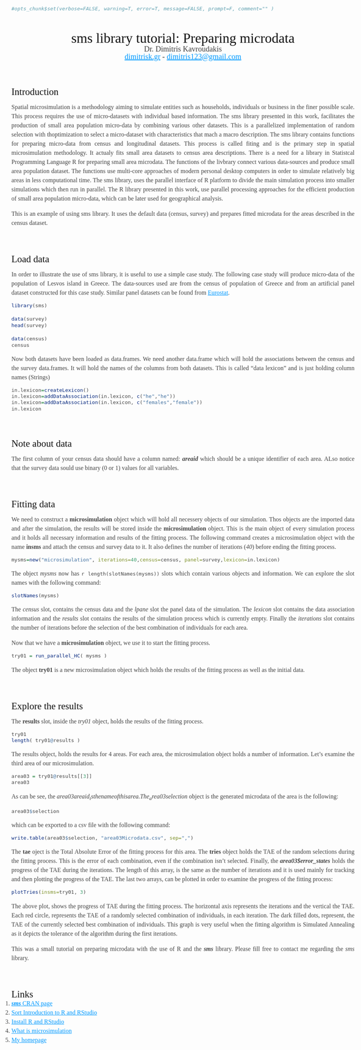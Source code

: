 <style rel="stylesheet">
table{border-collapse:collapse;}
table,th, td{ border: 1px solid grey; padding: 3px;}
img{display: block;  margin-left: auto; margin-right: auto;   box-shadow:  10px 10px 10px -7px black; }
body{text-align:justify; margin: 0 auto;font-family: Georgia, Palatino, serif; color: #444444;line-height: 1; max-width: 900px;padding: 30px;}
h1, h2, h3, h4 {color: #111111;  font-weight: 400;}
h1, h2, h3, h4, h5, p { margin-bottom: 10px;  padding: 0;}
h1 { margin-bottom: 0px; text-align:center;   font-size: 36px;}
.version{text-align:center; font-size: 20px;}
h2 {    font-size: 25px;
    /* The bottom margin is small. It's designed to be used with gray meta text
     * below a post title. */
    margin: 70px 0px 0px 0px;}
h3 {    font-size: 24px;}
h4 {    font-size: 21px;}
h5 {    font-size: 18px;}
a {    color: #0099ff;    margin: 0;    padding: 0;    vertical-align: baseline;}
a:hover {    text-decoration: none;    color: #ff6600;}
a:visited {    color: purple;}
ul, ol {    padding: 0;    margin: 0;}
li {    line-height: 24px;}
li ul, li ul {    margin-left: 24px;}
p, ul, ol {    font-size: 16px;    line-height: 24px; }
pre {    padding: 0px 0px;    max-width: 900px;   white-space: pre-wrap;}
code { font-family: Consolas, Monaco, Andale Mono, monospace; max-width: 900px; line-height: 1.5; font-size: 13px;}
aside {    display: block;    float: right;    width: 390px;}
blockquote {border-left:.5em solid #eee;  padding: 0 2em;  margin-left:0; }
blockquote  cite {font-size:14px;   line-height:20px;   color:#bfbfbf;}
blockquote cite:before {  content: '\2014 \00A0';}
blockquote p {      color: #666;   }
hr {  width: 540px;    text-align: left;    margin: 0 auto 0 0;    color: #999;}
</style>


```r
#opts_chunk$set(verbose=FALSE, warning=T, error=T, message=FALSE, prompt=F, comment="" )
```

<h1 class="titlos">sms library tutorial: Preparing microdata</h1>

<div class="version">Dr. Dimitris Kavroudakis</div>
<div class="version"><a href="http://www.dimitrisk.gr">dimitrisk.gr</a> - <a href="mailto:dimitris123@gmail.com">dimitris123@gmail.com</a> </div>

Introduction
---

Spatial microsimulation is a methodology aiming to simulate entities such as households, individuals or business in the finer possible scale. This process requires the use of micro-datasets with individual based information. The sms library presented in this work, facilitates the production of small area population micro-data by combining various other datasets. This is a parallelized implementation of random selection with thoptimization to select a micro-dataset with characteristics that mach a macro description. The sms library contains functions for preparing micro-data from census and longitudinal datasets. This process is called fiting and is the primary step in spatial microsimulation methodology. It actualy fits small area datasets to census area descriptions. There is a need for a library in Statistcal Programming Language R for preparing small area microdata. The functions of the livbrary connect various data-sources and produce small area population dataset. The functions use multi-core approaches of modern personal desktop computers in order to simulate relatively big areas in less computational time. The sms library, uses the parallel interface of R platform to divide the main simulation process into smaller simulations which then run in parallel. The R library presented in this work, use parallel processing approaches for the efficient production of small area population micro-data, which can be later used for geographical analysis.

This is an example of using sms library. It uses the default data (census, survey) and prepares fitted microdata for the areas described in the census dataset.

Load data
---
In order to illustrate the use of sms library, it is useful to use a simple case study. The following case study will produce micro-data of the population of Lesvos island in Greece. The data-sources used are from the census of population of Greece and from an artificial panel dataset constructed for this case study. Similar panel datasets can be found from [Eurostat](http://epp.eurostat.ec.europa.eu/portal/page/portal/eurostat/home/).

```r
library(sms)

data(survey)
head(survey)

data(census)
census
```

Now both datasets have been loaded as data.frames. We need another data.frame which will hold the associations between the census and the survey data.frames. It will hold the names of the columns from both datasets. This is called "data lexicon" and is just holding column names (Strings)

```r
in.lexicon=createLexicon()
in.lexicon=addDataAssociation(in.lexicon, c("he","he"))
in.lexicon=addDataAssociation(in.lexicon, c("females","female"))
in.lexicon

```

Note about data
----
The first column of your census data should have a column named: **_areaid_** which should be a unique identifier of each area. ALso notice that the survey data sould use binary (0 or 1) values for all variables.


Fitting data
---
We need to construct a __microsimulation__ object which will hold all necessery objects of our simulation. Thos objects are the imported data and after the simulation, the results will be stored inside the __microsimulation__ object. This is the main object of every simulation process and it holds all necessary information and results of the fitting process. The following command creates a microsimulation object with the name __insms__ and attach the census and survey data to it. It also defines the number of iterations (_40_) before ending the fitting process.
```r
mysms=new("microsimulation", iterations=40,census=census, panel=survey,lexicon=in.lexicon)
```

The object _mysms_ now has `r length(slotNames(mysms))` slots which contain various objects  and information. We can explore the slot names with the following command:
```r
slotNames(mysms)
```


The _census_ slot, contains the census data and the _lpane_ slot the panel data of the simulation. The _lexicon_ slot contains the data association information and the _results_ slot contains the results of the simulation process which is currently empty. Finally the _iterations_ slot contains the number of iterations before the selection of the best combination of individuals for each area.

Now that we have a __microsimulation__ object, we use it to start the fitting process.

```r
try01 = run_parallel_HC( mysms )
```
The object __try01__ is a new microsimulation object which holds the results of the fitting process as well as the initial data.


Explore the results
---
The __results__ slot, inside the _try01_ object, holds the results of the fitting process.
```r
try01
length( try01@results )
```


The results object, holds the results for 4 areas. For each area, the microsimulation object holds a number of information. Let's examine the third area of our microsimulation.


```r
area03 = try01@results[[3]]
area03 
```
As can be see, the _area03$areaid_ is the name of this area. The  _area03$selection_ object is the generated microdata of the area is the following:

```r
area03$selection
```
which can be exported to a csv file with the following command:
```r
write.table(area03$selection, "area03Microdata.csv", sep=",")
```
The __tae__ oject is the Total Absolute Error of the fitting process for this area. 
The  __tries__ object holds the TAE of the random selections during the fitting process. This is the error of each combination, even if the combination isn't selected. 
Finally, the <b><i>area03$error_states</b></i> holds the progress of the TAE during the iterations. The length of this array, is the same as the number of iterations and it is used mainly for tracking and then plotting the progress of the TAE. The last two arrays, can be plotted in order to examine the progress of the fitting process:

```r
plotTries(insms=try01, 3)
```
The above plot, shows the progress of TAE during the fitting process. The horizontal axis represents the iterations and the vertical the TAE. Each red circle, represents the TAE of a randomly selected combination of individuals, in each iteration. The dark filled dots, represent, the TAE of the currently selected best combination of individuals. This graph is very useful when the fitting algorithm is Simulated Annealing as it depicts the tolerance of the algorithm during the first iterations.


This was a small tutorial on preparing microdata with the use of R and the __*sms*__ library. Please fill free to contact me regarding the *sms* library.

Links
---
1. [*__sms__* CRAN page](http://cran.r-project.org/web/packages/sms/index.html)
2. [Sort Introduction to R and RStudio](http://cran.r-project.org/doc/contrib/Torfs+Brauer-Short-R-Intro.pdf)
3. [Install R and RStudio](http://www.slideshare.net/jmstanto/installing-r-and-rstudio)
4. [What is microsimulation](http://en.wikipedia.org/wiki/Microsimulation)
5. [My homepage](http://www.dimitrisk.gr)
